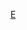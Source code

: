 {{asbox
|image=Iota-draconis-b.jpg
|category=太陽系外行星小作品
|subject=與[[太陽系外行星]]相關的
|name=Template:Extrasolar-planet-stub
}}<noinclude>
[[Category:天文學小作品模板|E]]
</noinclude>